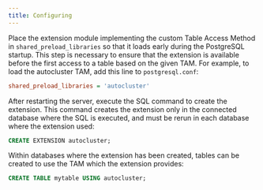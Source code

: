 ```yaml
---
title: Configuring 
---
```


Place the extension module implementing the custom Table Access Method in `shared_preload_libraries` so that it loads early during the PostgreSQL startup. This step is necessary to ensure that the extension is available before the first access to a table based on the given TAM. For example, to load the autocluster TAM, add this line to `postgresql.conf`:

```ini
shared_preload_libraries = 'autocluster'
```

After restarting the server, execute the SQL command to create the extension. This command creates the extension only in the connected database where the SQL is executed, and must be rerun in each database where the extension used:

```sql
CREATE EXTENSION autocluster;
```

Within databases where the extension has been created, tables can be created to use the TAM which the extension provides:

```sql
CREATE TABLE mytable USING autocluster;
```